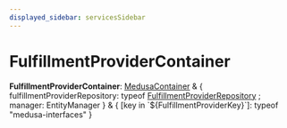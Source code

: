 ```yaml
---
displayed_sidebar: servicesSidebar
---
```



# FulfillmentProviderContainer

 **FulfillmentProviderContainer**: [MedusaContainer](MedusaContainer.mdx) & &#123; fulfillmentProviderRepository: typeof [FulfillmentProviderRepository](../index.md#fulfillmentproviderrepository) ; manager: EntityManager  &#125; & &#123; [key in \`$&#123;FulfillmentProviderKey&#125;\`]: typeof "medusa-interfaces" &#125;

